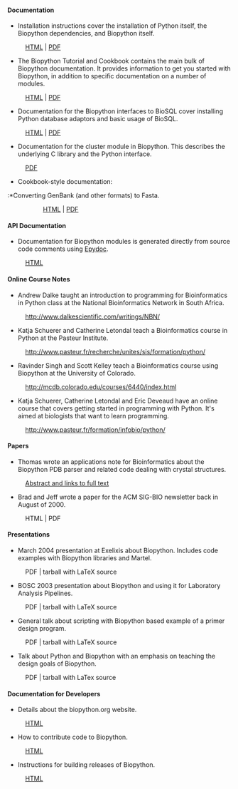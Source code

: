 ==== Documentation ====

* Installation instructions cover the installation of Python itself, the Biopython dependencies, and Biopython itself. 
:[http://biopython.open-bio.org/static/DIST/Installation.html HTML] | [http://biopython.open-bio.org/static/DIST/Installation.pdf PDF]
* The Biopython Tutorial and Cookbook contains the main bulk of Biopython documentation. It provides information to get you started with Biopython, in addition to specific documentation on a number of modules. 
:[http://biopython.open-bio.org/static/DIST/Tutorial.html HTML] | [http://biopython.open-bio.org/static/DIST/Tutorial.pdf PDF]
* Documentation for the Biopython interfaces to BioSQL cover installing Python database adaptors and basic usage of BioSQL. 
:[http://biopython.open-bio.org/static/DIST/python_biosql_basic.html HTML] | [http://biopython.open-bio.org/static/DIST/python_biosql_basic.pdf PDF]
* Documentation for the cluster module in Biopython. This describes the underlying C library and the Python interface. 
:[http://biopython.open-bio.org/static/DIST/cluster.pdf PDF]
* Cookbook-style documentation:
:*Converting GenBank (and other formats) to Fasta. 
::[http://biopython.open-bio.org/static/DIST/genbank_to_fasta.html HTML] | [http://biopython.open-bio.org/static/DIST/genbank_to_fasta.pdf PDF]
:*Writing Tests for Biopython. 
::[http://biopython.open-bio.org/static/DIST/biopython_test.html HTML] | [http://biopython.open-bio.org/static/DIST/biopython_test.pdf PDF]
:*Logistic Regression supervised learning. 
::[http://biopython.open-bio.org/static/DIST/LogisticRegression.html HTML] | [http://biopython.open-bio.org/static/DIST/LogisticRegression.html PDF]
:*The Biopython Structural Bioinformatics FAQ. 
::[http://biopython.open-bio.org/static/DIST/biopdb_faq.pdf PDF]
:*Working with restriction enzymes. 
::[http://biopython.open-bio.org/static/DIST/Restriction.html HTML]

==== API Documentation ====

* Documentation for Biopython modules is generated directly from source code comments using [http://epydoc.sourceforge.net/ Epydoc].
:[http://biopython.open-bio.org/static/DIST/docs/api/public/trees.html HTML]

==== Online Course Notes ====

* Andrew Dalke taught an introduction to programming for Bioinformatics in Python class at the National Bioinformatics Network in South Africa.
:http://www.dalkescientific.com/writings/NBN/
* Katja Schuerer and Catherine Letondal teach a Bioinformatics course in Python at the Pasteur Institute.
:http://www.pasteur.fr/recherche/unites/sis/formation/python/
* Ravinder Singh and Scott Kelley teach a Bioinformatics course using Biopython at the University of Colorado.
:http://mcdb.colorado.edu/courses/6440/index.html
* Katja Schuerer, Catherine Letondal and Eric Deveaud have an online course that covers getting started in programming with Python. It's aimed at biologists that want to learn programming.
:http://www.pasteur.fr/formation/infobio/python/

==== Papers ====

*Thomas wrote an applications note for Bioinformatics about the Biopython PDB parser and related code dealing with crystal structures.
:[http://bioinformatics.oupjournals.org/cgi/content/abstract/19/17/2308 Abstract and links to full text]
*Brad and Jeff wrote a paper for the ACM SIG-BIO newsletter back in August of 2000.
:HTML | PDF

==== Presentations ====

* March 2004 presentation at Exelixis about Biopython. Includes code examples with Biopython libraries and Martel.
:PDF | tarball with LaTeX source
* BOSC 2003 presentation about Biopython and using it for Laboratory Analysis Pipelines.
:PDF | tarball with LaTeX source
* General talk about scripting with Biopython based example of a primer design program.
:PDF | tarball with LaTeX source
* Talk about Python and Biopython with an emphasis on teaching the design goals of Biopython.
:PDF | tarball with LaTex source

==== Documentation for Developers ====

* Details about the biopython.org website.
:[[website|HTML]]
* How to contribute code to Biopython.
:[[Contributing|HTML]]
* Instructions for building releases of Biopython.
:[[Building a release|HTML]]